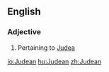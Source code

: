 ==English==

===Adjective===
{{en-adj}}
#Pertaining to [[Judea]]

[[io:Judean]]
[[hu:Judean]]
[[zh:Judean]]
